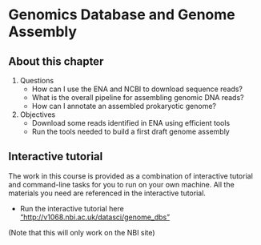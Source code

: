 # Genomics Database and Genome Assembly

## About this chapter

1.  Questions
    -   How can I use the ENA and NCBI to download sequence reads?
    -   What is the overall pipeline for assembling genomic DNA reads?
    -   How can I annotate an assembled prokaryotic genome?
2.  Objectives
    -   Download some reads identified in ENA using efficient tools
    -   Run the tools needed to build a first draft genome assembly

## Interactive tutorial

The work in this course is provided as a combination of interactive tutorial and command-line tasks for you to run on your own machine. All the materials you need are referenced in the interactive tutorial.

::: {.callout-note}

  * Run the interactive tutorial here <a href="http://v1068.nbi.ac.uk/datasci/genome_dbs">"http://v1068.nbi.ac.uk/datasci/genome_dbs"</a>

(Note that this will only work on the NBI site)
:::
